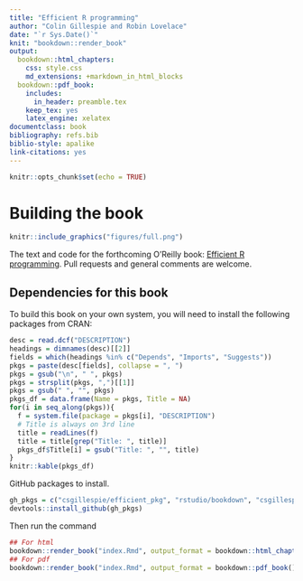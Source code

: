 ```yaml
--- 
title: "Efficient R programming"
author: "Colin Gillespie and Robin Lovelace"
date: "`r Sys.Date()`"
knit: "bookdown::render_book"
output:
  bookdown::html_chapters:
    css: style.css
    md_extensions: +markdown_in_html_blocks
  bookdown::pdf_book:
    includes:
      in_header: preamble.tex
    keep_tex: yes
    latex_engine: xelatex
documentclass: book
bibliography: refs.bib
biblio-style: apalike
link-citations: yes
---
```

<link rel="stylesheet" type="text/css" href="style.css">
<script type="text/javascript" async
  src="https://cdn.mathjax.org/mathjax/latest/MathJax.js?config=TeX-MML-AM_CHTML">
</script>

```r
knitr::opts_chunk$set(echo = TRUE)
```

# Building the book

```r
knitr::include_graphics("figures/full.png")
```

The text and code for the forthcoming O'Reilly book: [Efficient R programming](https://csgillespie.github.io/efficientR/). Pull requests and general comments are welcome.

## Dependencies for this book

To build this book on your own system, you will need to install the following packages from CRAN:

```r
desc = read.dcf("DESCRIPTION")
headings = dimnames(desc)[[2]]
fields = which(headings %in% c("Depends", "Imports", "Suggests"))
pkgs = paste(desc[fields], collapse = ", ")
pkgs = gsub("\n", " ", pkgs)
pkgs = strsplit(pkgs, ",")[[1]]
pkgs = gsub(" ", "", pkgs)
pkgs_df = data.frame(Name = pkgs, Title = NA)
for(i in seq_along(pkgs)){
  f = system.file(package = pkgs[i], "DESCRIPTION")
  # Title is always on 3rd line
  title = readLines(f)
  title = title[grep("Title: ", title)]
  pkgs_df$Title[i] = gsub("Title: ", "", title)
}
knitr::kable(pkgs_df)
```

GitHub packages to install.

```r
gh_pkgs = c("csgillespie/efficient_pkg", "rstudio/bookdown", "csgillespie/benchmarkme")
devtools::install_github(gh_pkgs)
```

Then run the command

```r
## For html
bookdown::render_book("index.Rmd", output_format = bookdown::html_chapters())
## For pdf
bookdown::render_book("index.Rmd", output_format = bookdown::pdf_book())
```






 
